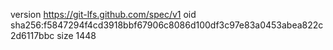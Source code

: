 version https://git-lfs.github.com/spec/v1
oid sha256:f5847294f4cd3918bbf67906c8086d100df3c97e83a0453abea822c2d6117bbc
size 1448
